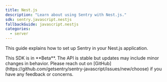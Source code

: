 ```yaml
---
title: Nest.js
description: "Learn about using Sentry with Nest.js."
sdk: sentry.javascript.nestjs
fallbackGuide: javascript.nestjs
categories:
  - server
---
```


This guide explains how to set up Sentry in your Nest.js application.

<Alert>
This SDK is in **Beta**. The API is stable but updates may include minor changes in behavior. Please reach out on
  [GitHub](https://github.com/getsentry/sentry-javascript/issues/new/choose) if you have any feedback or concerns.
</Alert>

<PlatformContent includePath="getting-started-node" />
